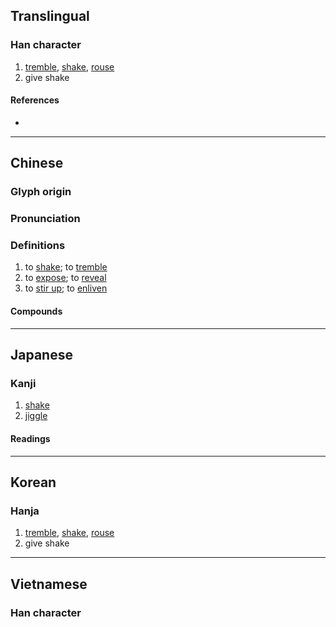 {{character info/new}}
==Translingual==

===Han character===
{{Han char|rn=64|rad=手|as=04|sn=7|four=54000|canj=QYJ|ids=⿰扌斗}}

# [[tremble]], [[shake]], [[rouse]]
# give shake

====References====
* {{Han ref|kx=0422.010|dkj=11888|dj=0769.010|hdz=31844.020|uh=6296|ud=25238|bh=A7DD|bd=42973}}

----

==Chinese==
{{zh-forms}}

===Glyph origin===
{{Han etym}}

===Pronunciation===
{{zh-pron
|m=dǒu
|ma=Zh-dou.ogg
|c=dau2
|h=pfs=
|md=
|mn=qz:tió/tw:tiō/xm,zz:tó͘
|w=
|mc=y
|oc=y
|cat=
}}

===Definitions===
{{zh-hanzi}}

# to [[shake]]; to [[tremble]]
# to [[expose]]; to [[reveal]]
# to [[stir up]]; to [[enliven]]

====Compounds====
{{zh-der|亂抖|半抖音|寒抖抖|戰抖|抖動|抖包|抖搜|抖搜精神|抖摟|抖擻|抖擻精神|抖攬|抖機伶兒|抖氣|抖漏|抖灰|抖然|抖空竹|抖翻|抖腿|抖起來|抖開|抖音|擻抖抖|發抖|精神抖擻|顫抖|顫抖抖|抖S|抖M}}

{{zh-cat|Intermediate}}

----

==Japanese==

===Kanji===
{{ja-kanji|grade=|rs=手04}}

# [[shake]]
# [[jiggle]]

====Readings====
{{ja-readings
|goon=つ
|kanon=とう
|kun=[[あげる]] (ageru), [[ふるう]] (furuu)}}

----

==Korean==

===Hanja===
{{ko-hanja|hangeul=두|eumhun=|rv=du|mr=tu|y=twu}}

# [[tremble]], [[shake]], [[rouse]]
# give shake

----

==Vietnamese==

===Han character===
{{vi-hantu|[[đẩu]]|rs=手04}}
